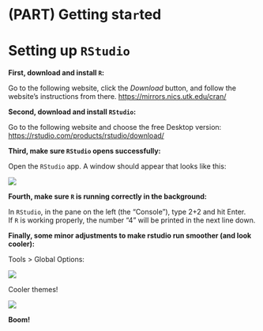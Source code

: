 # (PART) Getting sta`r`ted {-}

# Setting up `RStudio`

**First, download and install `R`: **   

Go to the following website, click the *Download* button, and follow the website's instructions from there.
[https://mirrors.nics.utk.edu/cran/](https://mirrors.nics.utk.edu/cran/){target="blank"}


**Second, download and install `RStudio`:**    

Go to the following website and choose the free Desktop version:
[https://rstudio.com/products/rstudio/download/](https://rstudio.com/products/rstudio/download/){target="blank"}

**Third, make sure `RStudio` opens successfully:**    

Open the `RStudio` app. A window should appear that looks like this:

![](img/rstudio_firstopen.png)

**Fourth, make sure `R` is running correctly in the background:**    

In `RStudio`, in the pane on the left (the "Console”), type 2+2 and hit Enter.  
If `R` is working properly, the number “4” will be printed in the next line down.

**Finally, some minor adjustments to make rstudio run smoother (and look cooler):**

Tools > Global Options:

![](img/rstudio_settings.png)

Cooler themes!

![](img/rstudio_theme.png)


**Boom!**  


